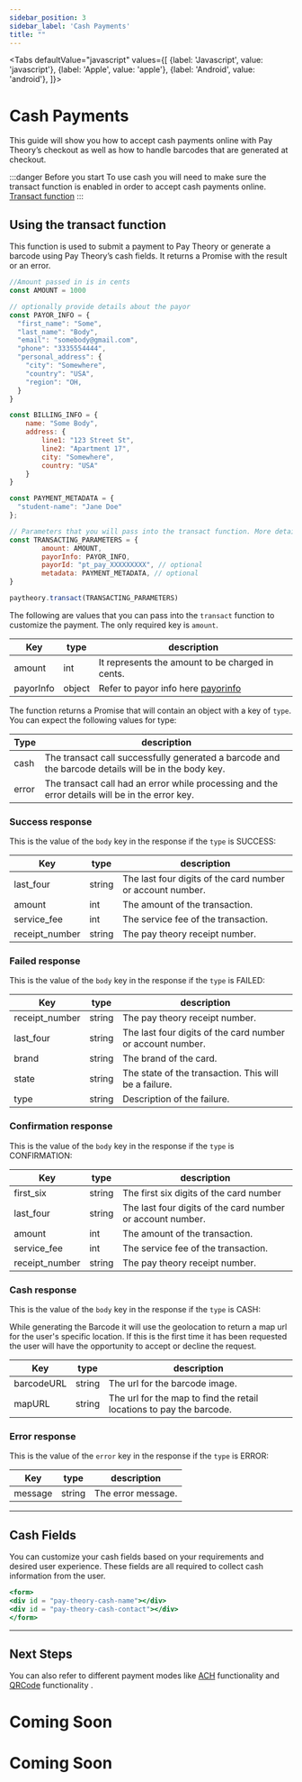 ```yaml
---
sidebar_position: 3
sidebar_label: 'Cash Payments'
title: ""
---
```




<Tabs
  defaultValue="javascript"
  values={[
    {label: 'Javascript', value: 'javascript'},
    {label: 'Apple', value: 'apple'},
    {label: 'Android', value: 'android'},
  ]}>
  <TabItem value="javascript">
  
# Cash Payments
This guide will show you how to accept cash payments online with Pay Theory’s checkout as well as how to handle barcodes that are generated at checkout.  

:::danger Before you start
To use cash you will need to make sure the transact function is enabled in order to accept cash payments online.
<a href= "../Getting%20Started/Quickstart#6-once-the-fields-are-valid-run-transaction" class="button button--primary button--md">Transact function</a>
:::

## Using the transact function

This function is used to submit a payment to Pay Theory or generate a barcode using Pay Theory’s cash fields. It returns a Promise with the result or an error.

```jsx paytheory.js
//Amount passed in is in cents
const AMOUNT = 1000

// optionally provide details about the payor
const PAYOR_INFO = {
  "first_name": "Some",
  "last_name": "Body",
  "email": "somebody@gmail.com",
  "phone": "3335554444",
  "personal_address": {
    "city": "Somewhere",
    "country": "USA",
    "region": "OH,
  }
}

const BILLING_INFO = {
    name: "Some Body",
    address: {
        line1: "123 Street St",
        line2: "Apartment 17",
        city: "Somewhere",
        country: "USA"
    }
}

const PAYMENT_METADATA = {
  "student-name": "Jane Doe"
};

// Parameters that you will pass into the transact function. More details below.
const TRANSACTING_PARAMETERS = { 
        amount: AMOUNT, 
        payorInfo: PAYOR_INFO, 
        payorId: "pt_pay_XXXXXXXXX", // optional
        metadata: PAYMENT_METADATA, // optional 
}

paytheory.transact(TRANSACTING_PARAMETERS)
```

The following are values that you can pass into the `transact` function to customize the payment. The only required key is `amount`.

|Key                |type               |description                                                                                |
--------------------|-------------------|-------------------------------------------------------------------------------------------|     
| amount            |int                |It represents the amount to be charged in cents.                                           |
| payorInfo         |object             |Refer to payor info here [payorinfo](../../tutorial-extras/WEB/FUNCTIONS#payor-info-object)|

The function returns a Promise that will contain an object with a key of `type`. You can expect the following values for type:

|Type               |description                                                                                       |
--------------------|---------------------------------------------------------------------------------------------------|     
| cash              |The transact call successfully generated a barcode and the barcode details will be in the body key.|
| error             |The transact call had an error while processing and the error details will be in the error key.    |

### Success response
This is the value of the `body` key in the response if the `type` is SUCCESS:

|Key                |type               |description                                               |
--------------------|-------------------|----------------------------------------------------------|     
| last_four         |string             |The last four digits of the card number or account number.|
| amount            |int                |The amount of the transaction.                            |
| service_fee       |int                |The service fee of the transaction.                       |
| receipt_number    |string             |The pay theory receipt number.                            |

### Failed response
This is the value of the `body` key in the response if the `type` is FAILED:

|Key                |type               |description                                               |
--------------------|-------------------|----------------------------------------------------------|     
| receipt_number    |string             |The pay theory receipt number.                            |
| last_four         |string             |The last four digits of the card number or account number.|
| brand             |string             |The brand of the card.                                    |
| state             |string             |The state of the transaction. This will be a failure. |
| type              |string             |Description of the failure.                               |

### Confirmation response
This is the value of the `body` key in the response if the `type` is CONFIRMATION:

|Key                |type               |description                                               |
--------------------|-------------------|----------------------------------------------------------|     
| first_six         |string             |The first six digits of the card number|
| last_four         |string             |The last four digits of the card number or account number.|
| amount            |int                |The amount of the transaction. |
| service_fee       |int                |The service fee of the transaction.                       |
| receipt_number    |string             |The pay theory receipt number.                            |

### Cash response

This is the value of the `body` key in the response if the `type` is CASH:

While generating the Barcode it will use the geolocation to return a map url for the user's specific location. If this is the first time it has been requested the user will have the opportunity to accept or decline the request.

|Key                |type               |description                                               |
--------------------|-------------------|----------------------------------------------------------|     
| barcodeURL        |string             |The url for the barcode image.|
| mapURL            |string             |The url for the map to find the retail locations to pay the barcode.|

### Error response

This is the value of the `error` key in the response if the `type` is ERROR:

|Key                |type               |description                                               |
|--------------------|-------------------|----------------------------------------------------------|     
| message           |string             |The error message.|

***

## Cash Fields
You can customize your cash fields based on your requirements and desired user experience.
These fields are all required to collect cash information from the user.

```jsx
<form>
<div id = "pay-theory-cash-name"></div>
<div id = "pay-theory-cash-contact"></div>
</form>
```
***

## Next Steps
You can also refer to different payment modes like [ACH](ACH.mdx) functionality and [QRCode](QRCode.mdx) functionality .


  </TabItem>

  <TabItem value="apple">
  
  <h1 style={{marginTop: "24px"}}>Coming Soon</h1>
  </TabItem>
  <TabItem value="android">
  <h1 style={{marginTop: "24px"}}>Coming Soon</h1>
  
  </TabItem>
</Tabs>


